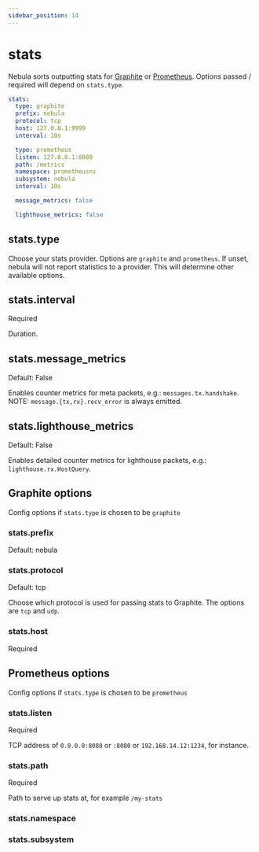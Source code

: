 ```yaml
---
sidebar_position: 14
---
```



# stats

Nebula sorts outputting stats for [Graphite](https://graphiteapp.org/) or [Prometheus](https://prometheus.io/). Options passed / required will depend on `stats.type`.

```yml
stats:
  type: graphite
  prefix: nebula
  protocol: tcp
  host: 127.0.0.1:9999
  interval: 10s

  type: prometheus
  listen: 127.0.0.1:8080
  path: /metrics
  namespace: prometheusns
  subsystem: nebula
  interval: 10s

  message_metrics: false

  lighthouse_metrics: false
```

## stats.type

Choose your stats provider. Options are `graphite` and `prometheus`. If unset, nebula will not report statistics to a provider.
This will determine other available options.

## stats.interval

<Pill className="mb-24">Required</Pill>

Duration.

## stats.message_metrics

<Pill className="mb-24">Default: False</Pill>

Enables counter metrics for meta packets, e.g.: `messages.tx.handshake`. NOTE: `message.{tx,rx}.recv_error` is always emitted.

## stats.lighthouse_metrics

<Pill className="mb-24">Default: False</Pill>

Enables detailed counter metrics for lighthouse packets, e.g.: `lighthouse.rx.HostQuery`.

## Graphite options

Config options if `stats.type` is chosen to be `graphite`

### stats.prefix

<Pill className="mb-24">
  Default: <span data-no-transform>nebula</span>
</Pill>

### stats.protocol

<Pill className="mb-24">
  Default: <span data-no-transform>tcp</span>
</Pill>

Choose which protocol is used for passing stats to Graphite. The options are `tcp` and `udp`.

### stats.host

<Pill className="mb-24">Required</Pill>

## Prometheus options

Config options if `stats.type` is chosen to be `prometheus`

### stats.listen

<Pill className="mb-24">Required</Pill>

TCP address of `0.0.0.0:8080` or `:8080` or `192.168.14.12:1234`, for instance.

### stats.path

<Pill className="mb-24">Required</Pill>

Path to serve up stats at, for example `/my-stats`

### stats.namespace

### stats.subsystem
